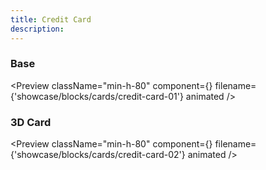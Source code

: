 ```yaml
---
title: Credit Card
description:
---
```


### Base

<Preview
  className="min-h-80"
  component={<CreditCard />}
  filename={'showcase/blocks/cards/credit-card-01'}
  animated
/>


### 3D Card

<Preview
  className="min-h-80"
  component={<CreditCard2 />}
  filename={'showcase/blocks/cards/credit-card-02'}
  animated
/>

